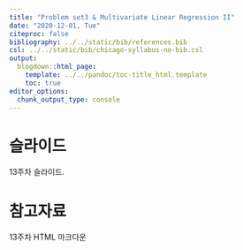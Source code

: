 ---
title: "Problem set3 & Multivariate Linear Regression II"
date: "2020-12-01, Tue"
citeproc: false
bibliography: ../../static/bib/references.bib
csl: ../../static/bib/chicago-syllabus-no-bib.csl
output:
  blogdown::html_page:
    template: ../../pandoc/toc-title_html.template
    toc: true
editor_options: 
  chunk_output_type: console
---

# 슬라이드

13주차 슬라이드.

# 참고자료

<i class="fa fa-external-link-square-alt" aria-hidden="true"></i> 13주차 HTML 마크다운